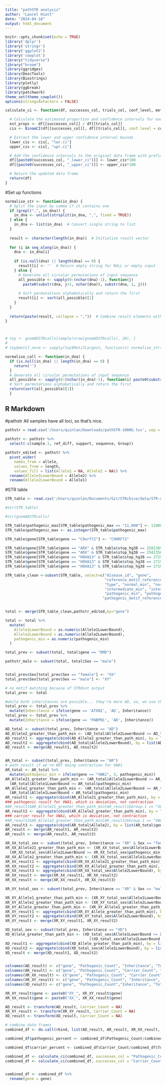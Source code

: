 ```yaml
---
title: "pathSTR analysis"
author: "Laurel Hiatt"
date: "2024-04-18"
output: html_document
---
```


``` r
knitr::opts_chunk$set(echo = TRUE)
library('dplyr')
library('stringr')
library('ggplot2')
library('cowplot')
library("tidyverse")
library("broom")
library(ggridges)
library(DescTools)
library(Biostrings)
library(plotly)
library(ggbreak) 
library(patchwork)
theme_set(theme_cowplot())
options(stringsAsFactors = FALSE)

calculate_ci <- function(df, successes_col, trials_col, conf_level, method) {

  # Calculate the estimated proportion and confidence intervals for each row
  est_props <- df[[successes_col]] / df[[trials_col]]
  cis <- BinomCI(df[[successes_col]], df[[trials_col]], conf.level = conf_level, method = method)

  # Extract the lower and upper confidence interval bounds
  lower_cis <- cis[, "lwr.ci"]
  upper_cis <- cis[, "upr.ci"]

  # Add the confidence intervals to the original data frame with prefixed names
  df[[paste0(successes_col, "_lower_ci")]] <- lower_cis*100
  df[[paste0(successes_col, "_upper_ci")]] <- upper_cis*100

  # Return the updated data frame
  return(df)
}

```


#Set up functions
``` r
normalise_str <- function(in_dna) {
  # Split the input by comma if it contains one
  if (grepl(",", in_dna)) {
    in_dna <- unlist(strsplit(in_dna, ",", fixed = TRUE))
  } else {
    in_dna <- list(in_dna)  # Convert single string to list
  }
  
  result <- character(length(in_dna))  # Initialize result vector
  
  for (i in seq_along(in_dna)) {
    dna <- in_dna[i]
    
    if (is.null(dna) || length(dna) == 0) {
      result[i] <- ''  # Return empty string for NULL or empty input
    } else {
      # Generate all circular permutations of input sequence
      all_possible <- sapply(0:(nchar(dna)-1), function(j) 
        paste0(substr(dna, j+1, nchar(dna)), substr(dna, 1, j)))
      
      # Sort permutations alphabetically and return the first
      result[i] <- sort(all_possible)[1]
    }
  }
  
  return(paste(result, collapse = ","))  # Combine result elements with commas
}



# toy <- gnomADSTRcalls[sample(nrow(gnomADSTRcalls), 20), ]
# 
# toy$motif_norm <- sapply(toy$MotifLargest, function(x) normalise_str(as.character(x)))

normalise_call <- function(in_dna) {
  if (is.null(in_dna) || length(in_dna) == 0) {
    return('')
  }
  # Generate all circular permutations of input sequence
  all_possible <- sapply(0:(nchar(in_dna)-1), function(i) paste0(substr(in_dna, i+1, nchar(in_dna)), substr(in_dna, 1, i)))
  # Sort permutations alphabetically and return the first
  return(sort(all_possible)[1])
  }


```

## R Markdown

#pathstr
All samples have all loci, so that's nice. 
```r

pathstr = read.csv('/Users/quinlan/Downloads/pathSTR-1000G.tsv', sep = '\t', stringsAsFactors = FALSE)
  
pathstr <- pathstr %>%
  select(-c(sample.1, ref_diff, support, sequence, Group)) 

pathstr_edited <- pathstr %>%
  pivot_wider(
    names_from = allele,
    values_from = length,
    values_fill = list(Allele1 = NA, Allele2 = NA)) %>%
  rename(Allele1LowerBound = Allele2) %>%
  rename(Allele2LowerBound = Allele1)

```


#STR table
```r
STR_table <- read.csv('/Users/quinlan/Documents/Git/STRchive/data/STR-disease-loci.csv', stringsAsFactors = FALSE)

#str(STR_table)

#str(gnomADSTRcalls)

STR_table$pathogenic_max[STR_table$pathogenic_max == "11,000"] <- 11000
STR_table$pathogenic_max <- as.integer(STR_table$pathogenic_max)

STR_table$gene[STR_table$gene == "C9orf72"] <- "C9ORF72"

STR_table$gene[STR_table$gene == "ARX" & STR_table$stop_hg38 == 25013697] <- "ARX_1"
STR_table$gene[STR_table$gene == "ARX" & STR_table$stop_hg38 == 25013565] <- "ARX_2"
STR_table$gene[STR_table$gene == "HOXA13" & STR_table$stop_hg38 == 27199966] <- "HOXA13_1"
STR_table$gene[STR_table$gene == "HOXA13" & STR_table$stop_hg38 == 27199861] <- "HOXA13_2"
STR_table$gene[STR_table$gene == "HOXA13" & STR_table$stop_hg38 == 27199732] <- "HOXA13_3"

STR_table_clean <-subset(STR_table, select=c("disease_id", "gene",
                                             "reference_motif_reference_orientation", "Inheritance",
                                             "type", "normal_min", "normal_max",
                                             "intermediate_min", "intermediate_max",
                                             "pathogenic_min", "pathogenic_max",
                                            "pathogenic_motif_reference_orientation"))


total <- merge(STR_table_clean,pathstr_edited,by="gene")

total <- total %>%
  mutate(
    Allele1LowerBound = as.numeric(Allele1LowerBound),
    Allele2LowerBound = as.numeric(Allele2LowerBound),
    pathogenic_min = as.numeric(pathogenic_min)
  )

```

``` r

total_prev <- subset(total, total$gene == "DMD")

pathstr_male <- subset(total, total$Sex == "male")


total_prev$Sex[total_prev$Sex == "female"] <- "XX"
total_prev$Sex[total_prev$Sex == "male"] <- "XY"


```


```r
# no motif matching because of STRdust output 
total_prev <- total

#while both inheritances are possible... they're more AD, so, we use that here
total_prev <- total_prev %>%
  mutate(Inheritance = ifelse(gene == 'ATXN2', 'AD', Inheritance))
total_prev <- total_prev %>%
  mutate(Inheritance = ifelse(gene == 'PABPN1', 'AD', Inheritance))

AD_total <- subset(total_prev, Inheritance == "AD")
AD_Allele2_greater_than_path_min <- (AD_total$Allele2LowerBound >= AD_total$pathogenic_min) 
AD_result1 <- aggregate(cbind(AD_Allele2_greater_than_path_min), by = list(AD_total$gene), FUN = sum, na.rm=TRUE)
AD_result2 <- aggregate(cbind(AD_total$Allele2LowerBound), by = list(AD_total$gene, AD_total$Inheritance), FUN = function(x) sum(!is.na(x)))
AD_result <- merge(AD_result1, AD_result2)


AR_total <- subset(total_prev, Inheritance == "AR")
# path result if we're NOT doing contraction for VWA1
AR_total <- AR_total %>%
  mutate(pathogenic_min = ifelse(gene == "VWA1", 3, pathogenic_min))
AR_Allele21_greater_than_path_min <- (AR_total$Allele2LowerBound >= AR_total$pathogenic_min) & 
  (AR_total$Allele1LowerBound >= AR_total$pathogenic_min) 
AR_Allele2_greater_than_path_min <- (AR_total$Allele2LowerBound >= AR_total$pathogenic_min) & 
  (AR_total$Allele1LowerBound < AR_total$pathogenic_min) 
AR_result1 <- aggregate(cbind(AR_Allele21_greater_than_path_min), by = list(AR_total$gene), FUN = sum, na.rm=TRUE)
### pathogenic result for VWA1, which is deviation, not contraction
#AR_result1$AR_Allele21_greater_than_path_min[AR_result1$Group.1 == "VWA1"] <- sum(subset(AR_total, gene == "VWA1" & Allele1 != 2 & Allele2 != 2 & (AR_total$motif_norm == AR_total$repeatunit_path_normalized))$gene == "VWA1")
AR_result2 <- aggregate(cbind(AR_Allele2_greater_than_path_min), by = list(AR_total$gene), FUN = sum, na.rm=TRUE)
### carrier result for VWA1, which is deviation, not contraction
#AR_result2$AR_Allele2_greater_than_path_min[AR_result2$Group.1 == "VWA1"] <- sum(subset(AR_total, gene == "VWA1" & (Allele1 == 2 & Allele2 != 2) | (Allele1 != 2 & Allele2 == 2) & (AR_total$motif_norm == AR_total$repeatunit_path_normalized))$gene == "VWA1")
AR_result3 <- aggregate(cbind(AR_total$Allele2), by = list(AR_total$gene, AR_total$Inheritance), FUN = function(x) sum(!is.na(x)))
AR_result <- merge(AR_result1, AR_result2)
AR_result <- merge(AR_result, AR_result3)

XR_XX_total_sex <- subset(total_prev, Inheritance == "XR" & Sex == "female")
XR_XX_Allele21_greater_than_path_min <- (XR_XX_total_sex$Allele1LowerBound >= XR_XX_total_sex$pathogenic_min) & 
  (XR_XX_total_sex$Allele2LowerBound >= XR_XX_total_sex$pathogenic_min) 
XR_XX_Allele2_greater_than_path_min <- (XR_XX_total_sex$Allele1LowerBound < XR_XX_total_sex$pathogenic_min) & (XR_XX_total_sex$Allele2LowerBound >= XR_XX_total_sex$pathogenic_min) 
XR_XX_result1 <- aggregate(cbind(XR_XX_Allele21_greater_than_path_min), by = list(XR_XX_total_sex$gene), FUN = sum, na.rm=TRUE)
XR_XX_result2 <- aggregate(cbind(XR_XX_Allele2_greater_than_path_min), by = list(XR_XX_total_sex$gene), FUN = sum, na.rm=TRUE)
XR_XX_result3 <- aggregate(cbind(XR_XX_total_sex$Allele2LowerBound), by = list(XR_XX_total_sex$gene,XR_XX_total_sex$Inheritance), FUN = function(x) sum(!is.na(x)))
XR_XX_result <- merge(XR_XX_result1, XR_XX_result2)
XR_XX_result <- merge(XR_XX_result, XR_XX_result3)

XR_XY_total_sex <- subset(total_prev, Inheritance == "XR" & Sex == "male")

XR_XY_Allele1_greater_than_path_min <- (XR_XY_total_sex$Allele1LowerBound >= XR_XY_total_sex$pathogenic_min) 
XR_XY_Allele2_greater_than_path_min <- (XR_XY_total_sex$Allele2LowerBound >= XR_XY_total_sex$pathogenic_min) 
XR_XY_Allele_greater_than_path_min <- (XR_XY_Allele1_greater_than_path_min | XR_XY_Allele2_greater_than_path_min)
XR_XY_result1 <- aggregate(cbind(XR_XY_Allele_greater_than_path_min), by = list(XR_XY_total_sex$gene), FUN = sum, na.rm=TRUE)
XR_XY_result2 <- aggregate(cbind(XR_XY_total_sex$Allele2LowerBound), by = list(XR_XY_total_sex$gene, XR_XY_total_sex$Inheritance), FUN = function(x) sum(!is.na(x)))
XR_XY_result <- merge(XR_XY_result1, XR_XY_result2)

XD_total_sex <- subset(total_prev, Inheritance == "XD")
XD_Allele_greater_than_path_min <- (XD_total_sex$Allele1LowerBound >= XD_total_sex$pathogenic_min)  | 
                                      ((XD_total_sex$Allele2LowerBound >= XD_total_sex$pathogenic_min)) 
XD_result1 <- aggregate(cbind(XD_Allele_greater_than_path_min), by = list(XD_total_sex$gene), FUN = sum, na.rm=TRUE)
XD_result2 <- aggregate(cbind(XD_total_sex$Allele1LowerBound), by = list(XD_total_sex$gene, XD_total_sex$Inheritance), FUN = function(x) sum(!is.na(x)))
XD_result <- merge(XD_result1, XD_result2)


colnames(AD_result) <- c("gene", "Pathogenic_Count", "Inheritance", "Total_Loci")
colnames(AR_result) <- c("gene", "Pathogenic_Count", "Carrier_Count", "Inheritance", "Total_Loci")
colnames(XR_XX_result) <- c("gene", "Pathogenic_Count", "Carrier_Count", "Inheritance", "Total_Loci")
colnames(XR_XY_result) <- c("gene", "Pathogenic_Count", "Inheritance", "Total_Loci")
colnames(XD_result) <- c("gene", "Pathogenic_Count","Inheritance", "Total_Loci")

XR_XY_result$gene <- paste0("XY_", XR_XY_result$gene)
XR_XX_result$gene <- paste0("XX_", XR_XX_result$gene)

AD_result <- transform(AD_result, Carrier_Count = NA)
XR_XY_result <- transform(XR_XY_result, Carrier_Count = NA)
XD_result <- transform(XD_result, Carrier_Count = NA)

# combine data frames
combined_df <- do.call(rbind, list(AD_result, AR_result, XR_XX_result, XR_XY_result, XD_result))

combined_df$pathogenic_percent <- combined_df$Pathogenic_Count/combined_df$Total_Loci*100

combined_df$carrier_percent <- combined_df$Carrier_Count/combined_df$Total_Loci*100

combined_df <- calculate_ci(combined_df, successes_col = "Pathogenic_Count", trials_col = "Total_Loci", conf_level = 0.95)
combined_df <- calculate_ci(combined_df, successes_col = "Carrier_Count", trials_col = "Total_Loci", conf_level = 0.95)


combined_df <- combined_df %>%
  rename(gene = gene)



```
